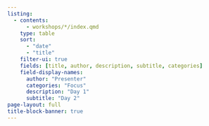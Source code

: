 ```yaml
---
listing:
  - contents:
      - workshops/*/index.qmd
    type: table
    sort: 
      - "date"
      - "title"
    filter-ui: true
    fields: [title, author, description, subtitle, categories]
    field-display-names:
      author: "Presenter"
      categories: "Focus"
      description: "Day 1"
      subtitle: "Day 2"
page-layout: full
title-block-banner: true
---
```

